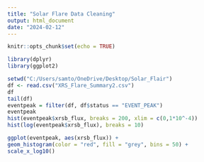 ```yaml
---
title: "Solar Flare Data Cleaning"
output: html_document
date: "2024-02-12"
---
```


```r
knitr::opts_chunk$set(echo = TRUE)
```

```r
library(dplyr)
library(ggplot2)
```

```r
setwd("C:/Users/samto/OneDrive/Desktop/Solar_Flair")
df <- read.csv("XRS_Flare_Summary2.csv")
df
tail(df)
eventpeak = filter(df, df$status == "EVENT_PEAK")
eventpeak
hist(eventpeak$xrsb_flux, breaks = 200, xlim = c(0,1*10^-4))
hist(log(eventpeak$xrsb_flux), breaks = 10)

ggplot(eventpeak, aes(xrsb_flux)) +
geom_histogram(color = "red", fill = "grey", bins = 50) +
scale_x_log10()
```
